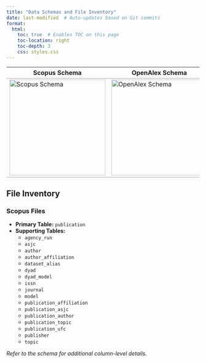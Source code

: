 ```yaml
---
title: "Data Schemas and File Inventory"
date: last-modified  # Auto-updates based on Git commits
format:
  html:
    toc: true  # Enables TOC on this page
    toc-location: right
    toc-depth: 3
    css: styles.css
---
```


<!-- # Data Schema {.unnumbered} -->

<table>
  <thead>
    <tr>
      <th style="border-bottom: 2px solid #ccc; text-align: center;">Scopus Schema</th>
      <th style="border-bottom: 2px solid #ccc; text-align: center;">OpenAlex Schema</th>
      <th style="border-bottom: 2px solid #ccc; text-align: center;">Dimensions Schema</th>
    </tr>
  </thead>
  <tbody>
    <tr>
      <td style="vertical-align: middle; border-bottom: 2px solid #ccc;">
        <a href="scopus_schema.png" target="_blank">
          <img src="scopus_thumbnail.png" alt="Scopus Schema" width="250">
        </a>
      </td>
      <td style="vertical-align: middle; border-bottom: 2px solid #ccc;">
        <a href="scopus_schema.png" target="_blank">
          <img src="openalex_thumbnail.png" alt="OpenAlex Schema" width="250">
        </a>
      </td>
      <td style="vertical-align: middle; border-bottom: 2px solid #ccc;">
        <a href="scopus_schema.png" target="_blank">
          <img src="dimensions_thumbnail.png" alt="Dimensions Schema" width="250">
        </a>
      </td>
    </tr>
  </tbody>
</table>


## File Inventory {.unnumbered}

::: {.panel-tabset}

### Scopus Files

- **Primary Table:** `publication`
- **Supporting Tables:**
  - `agency_run`
  - `asjc`
  - `author`
  - `author_affiliation`
  - `dataset_alias`
  - `dyad`
  - `dyad_model`
  - `issn`
  - `journal`
  - `model`
  - `publication_affiliation`
  - `publication_asjc`
  - `publication_author`
  - `publication_topic`
  - `publication_ufc`
  - `publisher`
  - `topic`

*Refer to the schema for additional column-level details.*

:::